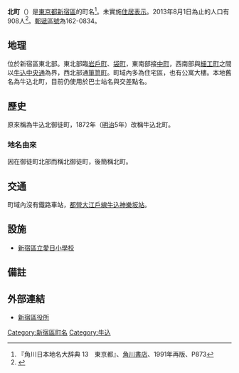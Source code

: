{{Pathnav|日本|東京都|新宿區|'''北町'''|hide=1|frame=1}}
{{Infobox Settlement
|official_name = 北町
|native_name =
|settlement_type = [[町|町]]
|image_skyline =
|imagesize =
|image_caption =
|image_flag =
|image_seal =
| image_map =
| map_caption =
| pushpin_map =
|subdivision_type = [[國家|國家]]
|subdivision_name = [[File:Flag_of_Japan.svg|border]] [[日本|日本]]
|subdivision_type1 = [[都道府縣|都道府縣]]
|subdivision_name1 = [[File:Flag_of_Tokyo_Prefecture.svg|25px]] [[東京都|東京都]]
|subdivision_type2 = [[東京都區部|特別區]]
|subdivision_name2 = [[File:Flag_of_Shinjuku,_Tokyo.svg|25px]] [[新宿區|新宿區]]
|established_title =
|established_date =
|government_type =
|leader_title =
|leader_name =
|area_magnitude =
|area_total_sq_mi =
|area_total_km2 =
|area_land_sq_mi =
|area_land_km2 =
|area_urban_sq_mi =
|area_urban_km2 =
|area_metro_km2 =
|area_metro_sq_mi =
|population_as_of= 2013年（平成25年）8月1日
|population_footnotes =
|population_total = 908
|population_urban =
|population_metro =
|population_density_sq_mi =
|population_density_km2 =
| timezone = [[日本標準時間|JST]]
| utc_offset = +9
|timezone_DST =
|utc_offset_DST =
|latd=|latm=|lats=|latNS=
|longd=|longm=|longs=|longEW=
|elevation_footnotes=
|elevation_m =
|elevation_ft =
|postal_code_type = [[郵遞區號|郵遞區號]]
|postal_code = 162-0834
|area_code =
|website =
|footnotes =
}}
'''北町'''（{{jpn|j=北町|hg=きたまち|rm=Kitamachi|f=y}}）是[[東京都|東京都]][[新宿區|新宿區]]的町名<ref name="kado">『角川日本地名大辞典 13　東京都』、[[角川書店|角川書店]]、1991年再版、P873</ref>。未實施[[住居表示|住居表示]]。2013年8月1日為止的人口有908人<ref>{{Cite web |url=http://www.city.shinjuku.lg.jp/content/000130038.xls |title=新宿区　住民基本台帳の町丁別世帯数及び男女別人口（日本人と外国人の合計） |accessdate=2013-08-10 |archive-date=2014-08-19 |archive-url=https://web.archive.org/web/20140819083633/http://www.city.shinjuku.lg.jp/content/000130038.xls |dead-url=no }}</ref>。[[郵遞區號|郵遞區號]]為162-0834。

== 地理 ==
位於新宿區東北部。東北部臨[[岩戶町_(新宿區)|岩戶町]]、[[袋町_(新宿區)|袋町]]，東南部接[[中町_(新宿區)|中町]]，西南部與[[細工町_(新宿區)|細工町]]之間以[[牛込中央通|牛込中央通]]為界，西北部通[[箪笥町|箪笥町]]。町域內多為住宅區，也有公寓大樓。本地舊名為牛込北町，目前仍使用於巴士站名與交差點名。

== 歷史 ==
原來稱為牛込北御徒町，1872年（[[明治|明治]]5年）改稱牛込北町。
=== 地名由來 ===
因在御徒町北部而稱北御徒町，後簡稱北町。

== 交通 ==
町域內沒有鐵路車站，[[都營地下鐵大江戶線|都營大江戶線]][[牛込神樂坂站|牛込神樂坂站]]。

== 設施 ==
* [[新宿區立愛日小學校|新宿區立愛日小學校]]

== 備註 ==
{{reflist}}

== 外部連結 ==
* [http://www.city.shinjuku.lg.jp/ 新宿區役所]{{Wayback|url=http://www.city.shinjuku.lg.jp/ |date=20130630141142 }}

{{新宿區的町名}}

{{DEFAULTSORT:Kitamachi}}
[[Category:新宿區町名|Category:新宿區町名]]
[[Category:牛込|Category:牛込]]